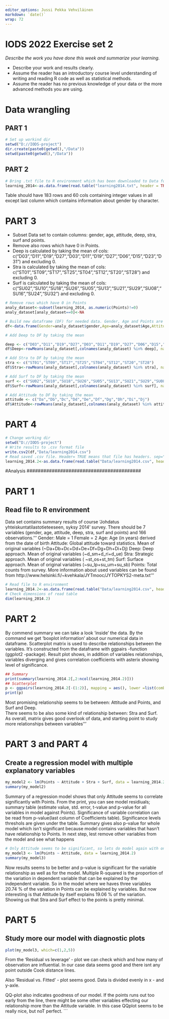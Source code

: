 ```yaml
---
editor_options: Jussi Pekka Vehviläinen
markdown: `date()`
wrap: 72
---
```


# IODS 2022 Exercise set 2

*Describe the work you have done this week and summarize your learning.*

-   Describe your work and results clearly.
-   Assume the reader has an introductory course level understanding of
    writing and reading R code as well as statistical methods.
-   Assume the reader has no previous knowledge of your data or the more
    advanced methods you are using.

######################################### 
# Data wrangling
######################################### 
## PART 1
```r
# Set up workind dir
setwd("D://IODS-project") 
dir.create(paste0(getwd(),"/Data"))
setwd(paste0(getwd(),"/Data"))
```
## PART 2
```r
# Bring .txt file to R environment which has been downloaded to Data folder
learning_2014<-as.data.frame(read.table("learning2014.txt", header = TRUE, sep = "\t"))
```

Table should have 183 rows and 60 cols containing integer values in all except last column which contains information about gender by character.

# PART 3
- Subset Data set to contain columns: gender, age, attitude, deep,
stra, surf and points.
- Remove also rows which have 0 in Points.
- Deep is calculated by taking the mean of cols:
c("D03","D11","D19","D27","D03","D11","D19","D27","D06","D15","D23","D31")
and excluding 0. 
- Stra is calculated by taking the mean of cols:
  c("ST01","ST09","ST17","ST25","ST04","ST12","ST20","ST28") and excluding 0. 
- Surf is calculated by taking the mean of cols:
c("SU02","SU10","SU18","SU26","SU05","SU13","SU21","SU29","SU08","SU16","SU24","SU32") and excluding 0.
```r
# Remove rows which have 0 in Points
analy_dataset<-subset(learning_2014, as.numeric(Points)!=0)
analy_dataset[analy_dataset==0]<-NA

# Build new dataframe (DF) for needed data. Gender, Age and Points are added straigth but for start Deep, Stra and Surf has been set to NA.
df<-data.frame(Gender=analy_dataset$gender,Age=analy_dataset$Age,Attitude=NA, Deep=NA,Stra=NA, Surf=NA, Points=analy_dataset$Points)

# Add Deep to DF by taking the mean

deep <- c("D03","D11","D19","D27","D03","D11","D19","D27","D06","D15","D23","D31")
df$Deep<-rowMeans(analy_dataset[,colnames(analy_dataset) %in% deep], na.rm=TRUE)

# Add Stra to DF by taking the mean
stra <- c("ST01","ST09","ST17","ST25","ST04","ST12","ST20","ST28")
df$Stra<-rowMeans(analy_dataset[,colnames(analy_dataset) %in% stra], na.rm=TRUE)

# Add Surf to DF by taking the mean
surf <- c("SU02","SU10","SU18","SU26","SU05","SU13","SU21","SU29","SU08","SU16","SU24","SU32")
df$Surf<-rowMeans(analy_dataset[,colnames(analy_dataset) %in% surf], na.rm=TRUE)

# Add Attitude to DF by taking the mean
attitude <- c("Da","Db","Dc","Dd","De","Df","Dg","Dh","Di","Dj")
df$Attitude<-rowMeans(analy_dataset[,colnames(analy_dataset) %in% attitude], na.rm=TRUE)
```

# PART 4
```r
# Change working dir
setwd("D://IODS-project")
# Write results to .csv format file
write.csv2(df,"Data/learning2014.csv")
# Read saved .csv file. Header= TRUE means that file has headers. sep=";" means that values are separated by ;. dec="," means that in the file ',' has been used for decimals
learning_2014.2<-as.data.frame(read.table("Data/learning2014.csv", header = TRUE, sep = ";", dec=","))
```
######################################### 
#Analysis
######################################### 

# PART 1
## Read file to R environment
Data set contains summary results of course 'Johdatus yhteiskuntatilastotieteeseen, syksy 2014' survey. There should be 7 variables (gender, age, attitude, deep, stra, surf and points) and 166 observations.'''
Gender: Male = 1  Female = 2
Age: Age (in years) derived from the date of birth
Attitude: Global attitude toward statistics. Mean of original variables (~Da+Db+Dc+Dd+De+Df+Dg+Dh+Di+Dj)
Deep: Deep approach. Mean of original variables (~d_sm+d_ri+d_ue)
Stra: Strategic approach. Mean of original variables ( ~st_os+st_tm)
Surf: Surface approach. Mean of original variables (~su_lp+su_um+su_sb)
Points: Total counts from survey.
More information about used variables can be found from http://www.helsinki.fi/~kvehkala/JYTmooc/JYTOPKYS2-meta.txt'''

```r
# Read file to R environment
learning_2014.2<-as.data.frame(read.table("Data/learning2014.csv", header = TRUE, sep = ";", dec=","))
# Check dimensions of read table
dim(learning_2014.2)
```
# PART 2
By commend summary we can take a look 'inside' the data. By the command we get 'boxplot information' about our numerical data in dataframe. 
Scatterplot matrix is used to describe relationships between the variables. It's constructed from the dataframe with ggpairs -function (ggplot2 -package). Result plot shows, in addition of variables relationships, variables diverging and gives correlation coefficients with asterix showing level of significance.
```r
## Summary
print(summary(learning_2014.2[,2:ncol(learning_2014.2)]))
## Scatterplot
p <- ggpairs(learning_2014.2[-(1:2)], mapping = aes(), lower =list(combo = wrap("facethist", bins = 20))) 
print(p)
```
Most promising relationship seems to be between: Attitude and Points, and Surf and Deep.  
There seems to be also some kind of relationship between: Stra and Surf. As overall, matrix gives good overlook of data, and starting point to study more relationships between variables'''

# PART 3 and PART 4
## Create a regression model with multiple explanatory variables
```r
my_model2 <- lm(Points ~ Attitude + Stra + Surf, data = learning_2014.2)
summary(my_model2)
```
Summary of a regression model shows that only Attitude seems to correlate significantly with Points.
From the print, you can see model residiuals; summary table (estimate value, std. error, t-value and p-value for all variables in model against Points).
Significance of variable correlation can be read from p-value(last column of Coefficients table). Significance levels threshols are given under the table.
Summary gives also p-value for whole model which isn't significant because model contains variables that hasn't have relationship to Points.
In next step, lest remove other variables from the model and see what happens
```r
# Only Attitude seems to be significant, so lets do model again with only adding it
my_model3 <- lm(Points ~ Attitude, data = learning_2014.2)
summary(my_model3)
```
Now results seems to be better and p-value is significant for the variable relationship as well as for the model.
Multiple R-squared is the proportion of the variation in dependent variable that can be explained by the independent variable. So in the model where we haves three variables 20.74 % of the variation in Points can be explained by variables. But now interesting is that Attitude by itself explains 19.06 % of the variation. Showing us that Stra and Surf effect to the points is pretty minimal.

# PART 5

## Study more our model with diagnostic plots
```r
plot(my_model3, which=c(1,2,5))
```

From the 'Residual vs leverage' - plot we can check which and how many of observation are influential. In our case data seems good and there isnt any point outside Cook distance lines.

Also 'Residual vs. Fitted' - plot seems good. Data is divided evenly in x - and y-axle.

QQ-plot also indicates goodness of our model. If the points runs out too early from the line, there might be some other variables effecting our relationship more than the Attitude variable. In this case QQplot seems to be really nice, but noT perfect.
```